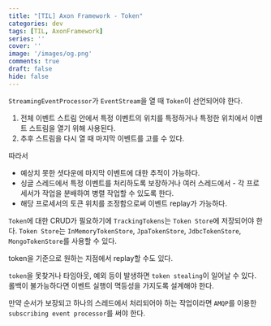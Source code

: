 ```yaml
---
title: "[TIL] Axon Framework - Token"
categories: dev
tags: [TIL, AxonFramework]
series: ''
cover: ''
image: '/images/og.png'
comments: true
draft: false
hide: false
---
```


`StreamingEventProcessor`가 `EventStream`을 열 때 `Token`이 선언되어야 한다.

1. 전체 이벤트 스트림 안에서 특정 이벤트의 위치를 특정하거나 특정한 위치에서 이벤트 스트림을 열기 위해 사용된다.
2. 추후 스트림을 다시 열 때 마지막 이벤트를 고를 수 있다.

따라서
- 예상치 못한 셧다운에 마지막 이벤트에 대한 추적이 가능하다.
- 싱글 스레드에서 특정 이벤트를 처리하도록 보장하거나 여러 스레드에서 - 각 프로세서가 작업을 분배하여 병렬 작업할 수 있도록 한다.
- 해당 프로세서의 토큰 위치를 조정함으로써 이벤트 replay가 가능하다.

`Token`에 대한 CRUD가 필요하기에 `TrackingTokens`는 `Token Store`에 저장되어야 한다. `Token Store`는 `InMemoryTokenStore`, `JpaTokenStore`, `JdbcTokenStore`, `MongoTokenStore`를 사용할 수 있다.

token을 기준으로 원하는 지점에서 replay할 수도 있다.

`token`을 못찾거나 타임아웃, 예외 등이 발생하면 `token stealing`이 일어날 수 있다.
롤백이 불가능하다면 이벤트 실행이 멱등성을 가지도록 설계해야 한다.

만약 순서가 보장되고 하나의 스레드에서 처리되어야 하는 작업이라면 `AMQP`를 이용한 `subscribing event processor`를 써야 한다.
